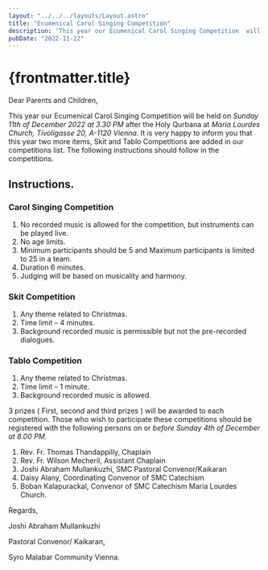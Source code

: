 ```yaml
---
layout: "../../../layouts/Layout.astro"
title: "Ecumenical Carol Singing Competition"
description: 'This year our Ecumenical Carol Singing Competition  will be held on Sunday 11th of December 2022 at 3.30 PM after the Holy Qurbana at Maria Lourdes Church'
pubDate: "2022-11-22"
---
```

# {frontmatter.title}

<section>
Dear Parents and Children,

This year our Ecumenical Carol Singing Competition  will be held on <em>Sunday 11th of December 2022 at 3.30 PM</em> after the Holy Qurbana at <em>Maria Lourdes Church, Tivoligasse 20, A-1120 Vienna</em>. It is very happy to inform you that this year two more items, Skit and Tablo Competitions are added in our competitions list. The following instructions should follow in the competitions.
## Instructions.

### Carol Singing Competition

1.	No recorded music is allowed for the competition, but instruments can be played live.
2.	No age limits.
3.	Minimum participants should be 5 and Maximum participants is limited to 25 in a team.
4.	Duration 6 minutes.
5.	Judging will be based on musicality and harmony.

### Skit Competition

1.	Any theme related to Christmas.
2.	Time limit – 4 minutes.
3.	Background recorded music is permissible but not the pre-recorded dialogues.

### Tablo Competition

1.	Any theme related to Christmas.
2.	Time limit – 1 minute.
3.	Background recorded music is allowed.

3 prizes ( First, second and third prizes ) will be awarded to each competition. Those who wish to participate these competitions should be registered with the following persons on or <em>before Sunday 4th of December at 8.00 PM.</em>

1.	Rev. Fr. Thomas Thandappilly, Chaplain
2.	Rev. Fr. Wilson Mecheril, Assistant Chaplain
3.	Joshi Abraham Mullankuzhi, SMC Pastoral Convenor/Kaikaran
4.	Daisy Alany, Coordinating Convenor of SMC Catechism
5.	Boban Kalapurackal, Convenor of SMC Catechism Maria Lourdes Church. 

Regards,

Joshi Abraham Mullankuzhi

Pastoral Convenor/ Kaikaran, 

Syro Malabar Community Vienna.

</section>